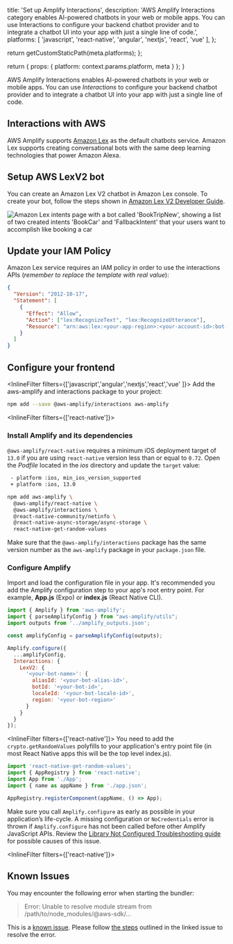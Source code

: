 
  title: 'Set up Amplify Interactions',
  description: 'AWS Amplify Interactions category enables AI-powered chatbots in your web or mobile apps. You can use Interactions to configure your backend chatbot provider and to integrate a chatbot UI into your app with just a single line of code.',
  platforms: [
    'javascript',
    'react-native',
    'angular',
    'nextjs',
    'react',
    'vue'
  ],
};

  return getCustomStaticPath(meta.platforms);
};

  return {
    props: {
      platform: context.params.platform,
      meta
    }
  };
}

AWS Amplify Interactions enables AI-powered chatbots in your web or mobile apps. You can use _Interactions_ to configure your backend chatbot provider and to integrate a chatbot UI into your app with just a single line of code.

## Interactions with AWS

AWS Amplify supports [Amazon Lex](https://aws.amazon.com/lex) as the default chatbots service. Amazon Lex supports creating conversational bots with the same deep learning technologies that power Amazon Alexa.

## Setup AWS LexV2 bot

You can create an Amazon Lex V2 chatbot in Amazon Lex console. To create your bot, follow the steps shown in [Amazon Lex V2 Developer Guide](https://docs.aws.amazon.com/lexv2/latest/dg/getting-started.html).

![Amazon Lex intents page with a bot called 'BookTripNew', showing a list of two created intents 'BookCar' and 'FallbackIntent' that your users want to accomplish like booking a car](/images/interactions_lex_v2_console_edit_bot.png)

## Update your IAM Policy

Amazon Lex service requires an IAM policy in order to use the interactions APIs (_remember to replace the template with real value_):

```json
{
  "Version": "2012-10-17",
  "Statement": [
    {
      "Effect": "Allow",
      "Action": ["lex:RecognizeText", "lex:RecognizeUtterance"],
      "Resource": "arn:aws:lex:<your-app-region>:<your-account-id>:bot-alias/<your-bot-id>/<your-bot-alias-id>"
    }
  ]
}
```

## Configure your frontend

<InlineFilter filters={['javascript','angular','nextjs','react','vue' ]}>
Add the aws-amplify and interactions package to your project:

```bash title="Terminal" showLineNumbers={false} 
npm add --save @aws-amplify/interactions aws-amplify
```
</InlineFilter>

<InlineFilter filters={['react-native']}>

### Install Amplify and its dependencies

<Accordion title="Instructions for React Native version 0.72 and below">

  `@aws-amplify/react-native` requires a minimum iOS deployment target of `13.0` if you are using `react-native` version less than or equal to `0.72`. Open the _Podfile_ located in the _ios_ directory and update the `target` value:

  ```diff
   - platform :ios, min_ios_version_supported
   + platform :ios, 13.0
   ```

</Accordion>

```bash title="Terminal" showLineNumbers={false} 
npm add aws-amplify \
  @aws-amplify/react-native \
  @aws-amplify/interactions \
  @react-native-community/netinfo \
  @react-native-async-storage/async-storage \
  react-native-get-random-values
```
</InlineFilter>

<Callout>

Make sure that the `@aws-amplify/interactions` package has the same version number as the `aws-amplify` package in your `package.json` file.

</Callout>

### Configure Amplify
Import and load the configuration file in your app. It's recommended you add the Amplify configuration step to your app's root entry point. For example, **App.js** (Expo) or **index.js** (React Native CLI).

```javascript title="src/index.js"
import { Amplify } from 'aws-amplify';
import { parseAmplifyConfig } from "aws-amplify/utils";
import outputs from '../amplify_outputs.json';

const amplifyConfig = parseAmplifyConfig(outputs);

Amplify.configure({
  ...amplifyConfig,
  Interactions: {
    LexV2: {
      '<your-bot-name>': {
        aliasId: '<your-bot-alias-id>',
        botId: '<your-bot-id>',
        localeId: '<your-bot-locale-id>',
        region: '<your-bot-region>'
      }
    }
  }
});
```

<InlineFilter filters={['react-native']}>
You need to add the `crypto.getRandomValues` polyfills to your application's entry point file (in most React Native apps this will be the top level index.js).

```js title="src/index.js"
import 'react-native-get-random-values';
import { AppRegistry } from 'react-native';
import App from './App';
import { name as appName } from './app.json';

AppRegistry.registerComponent(appName, () => App);
```
</InlineFilter>

<Callout warning="true">

Make sure you call `Amplify.configure` as early as possible in your application’s life-cycle. A missing configuration or `NoCredentials` error is thrown if `Amplify.configure` has not been called before other Amplify JavaScript APIs. Review the [Library Not Configured Troubleshooting guide](/[platform]/build-a-backend/troubleshooting/library-not-configured/) for possible causes of this issue.

</Callout>

<InlineFilter filters={['react-native']}>

## Known Issues

You may encounter the following error when starting the bundler:

> Error: Unable to resolve module stream from /path/to/node_modules/@aws-sdk/...

This is a [known issue](https://github.com/aws/aws-sdk-js-v3/issues/4877). Please follow [the steps](https://github.com/aws/aws-sdk-js-v3/issues/4877#issuecomment-1656007484) 
outlined in the linked issue to resolve the error.

</InlineFilter>
